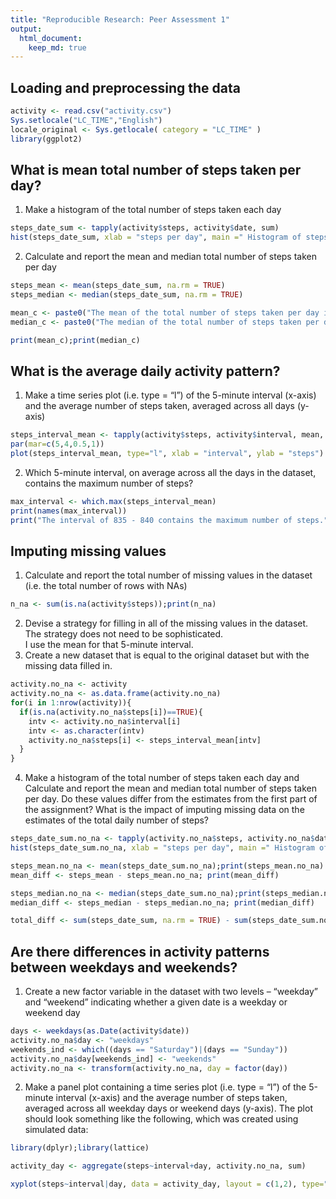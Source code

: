 ```yaml
---
title: "Reproducible Research: Peer Assessment 1"
output: 
  html_document:
    keep_md: true
---
```



## Loading and preprocessing the data
```r
activity <- read.csv("activity.csv")
Sys.setlocale("LC_TIME","English")
locale_original <- Sys.getlocale( category = "LC_TIME" )
library(ggplot2)
```


## What is mean total number of steps taken per day?
1. Make a histogram of the total number of steps taken each day
```r

steps_date_sum <- tapply(activity$steps, activity$date, sum)
hist(steps_date_sum, xlab = "steps per day", main =" Histogram of steps per day", breaks = 10)

```

2. Calculate and report the mean and median total number of steps taken per day
```r
steps_mean <- mean(steps_date_sum, na.rm = TRUE)
steps_median <- median(steps_date_sum, na.rm = TRUE)

mean_c <- paste0("The mean of the total number of steps taken per day is ", steps_mean, ".")
median_c <- paste0("The median of the total number of steps taken per day is ", steps_median, ".")

print(mean_c);print(median_c)

```


## What is the average daily activity pattern?
1. Make a time series plot (i.e. type = "l") of the 5-minute interval (x-axis) and the average number of steps taken, averaged across all days (y-axis)
```r
steps_interval_mean <- tapply(activity$steps, activity$interval, mean, na.rm = TRUE)
par(mar=c(5,4,0.5,1))
plot(steps_interval_mean, type="l", xlab = "interval", ylab = "steps")
```

2. Which 5-minute interval, on average across all the days in the dataset, contains the maximum number of steps?
```r
max_interval <- which.max(steps_interval_mean)
print(names(max_interval))
print("The interval of 835 - 840 contains the maximum number of steps.")
```



## Imputing missing values
1. Calculate and report the total number of missing values in the dataset (i.e. the total number of rows with NAs)
```r
n_na <- sum(is.na(activity$steps));print(n_na)
```

2. Devise a strategy for filling in all of the missing values in the dataset. The strategy does not need to be sophisticated.  
I use the mean for that 5-minute interval.
3. Create a new dataset that is equal to the original dataset but with the missing data filled in.
```r
activity.no_na <- activity
activity.no_na <- as.data.frame(activity.no_na)
for(i in 1:nrow(activity)){
  if(is.na(activity.no_na$steps[i])==TRUE){
    intv <- activity.no_na$interval[i]
    intv <- as.character(intv)
    activity.no_na$steps[i] <- steps_interval_mean[intv]
  }
}
```

4. Make a histogram of the total number of steps taken each day and Calculate and report the mean and median total number of steps taken per day. Do these values differ from the estimates from the first part of the assignment? What is the impact of imputing missing data on the estimates of the total daily number of steps?
```r
steps_date_sum.no_na <- tapply(activity.no_na$steps, activity.no_na$date, sum)
hist(steps_date_sum.no_na, xlab = "steps per day", main =" Histogram of steps per day", breaks = 10)

steps_mean.no_na <- mean(steps_date_sum.no_na);print(steps_mean.no_na)
mean_diff <- steps_mean - steps_mean.no_na; print(mean_diff)

steps_median.no_na <- median(steps_date_sum.no_na);print(steps_median.no_na)
median_diff <- steps_median - steps_median.no_na; print(median_diff)

total_diff <- sum(steps_date_sum, na.rm = TRUE) - sum(steps_date_sum.no_na); print(total_diff)

```


## Are there differences in activity patterns between weekdays and weekends?
1. Create a new factor variable in the dataset with two levels -- "weekday" and "weekend" indicating whether a given date is a weekday or weekend day
```r
days <- weekdays(as.Date(activity$date))
activity.no_na$day <- "weekdays"
weekends_ind <- which((days == "Saturday")|(days == "Sunday"))
activity.no_na$day[weekends_ind] <- "weekends"
activity.no_na <- transform(activity.no_na, day = factor(day))
```

2. Make a panel plot containing a time series plot (i.e. type = "l") of the 5-minute interval (x-axis) and the average number of steps taken, averaged across all weekday days or weekend days (y-axis). The plot should look something like the following, which was created using simulated data:
```r
library(dplyr);library(lattice)
```
```r
activity_day <- aggregate(steps~interval+day, activity.no_na, sum)

xyplot(steps~interval|day, data = activity_day, layout = c(1,2), type="l")

```